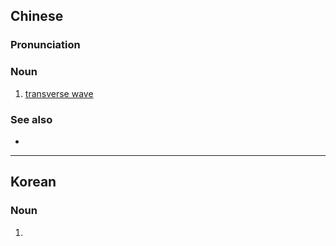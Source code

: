 {{also|横波}}
==Chinese==
{{zh-forms|s=横波}}
{{wikipedia|lang=zh|横波}}

===Pronunciation===
{{zh-pron
|m=héngbō
|c=waang4 bo1
|cat=n
}}

===Noun===
{{zh-noun}}

# {{lb|zh|physics}} [[transverse wave]]

===See also===
* {{zh-l|縱波}}

----

==Korean==
{{ko-hanjatab}}

===Noun===
{{ko-noun|hangeul=횡파|mr=hoengp'a|y=hoyngpha}}

# {{hanja form of|횡파|[[transverse wave]]}}